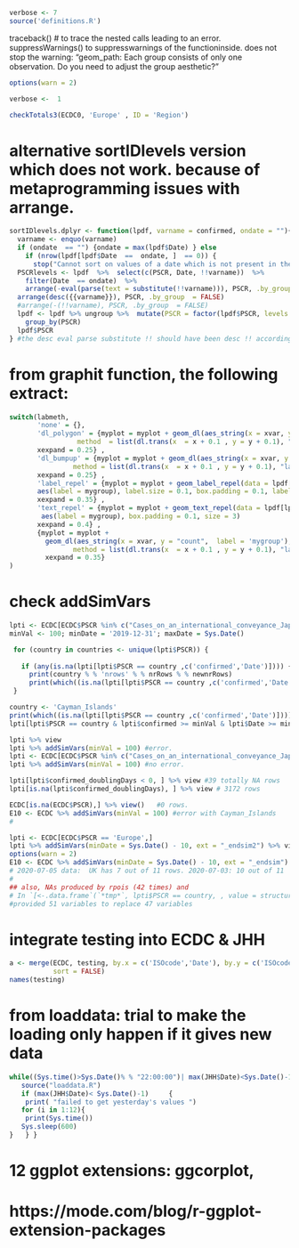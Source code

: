 ```r
verbose <- 7
source('definitions.R')
```
traceback() # to trace the nested calls leading to an error. 
suppressWarnings() to suppresswarnings of the functioninside. does not stop the warning: "geom_path: Each group consists of only one observation. Do you need to adjust the group aesthetic?"
```r
options(warn = 2)
```
```r
verbose <-  1
```
```r
checkTotals3(ECDC0, 'Europe' , ID = 'Region')
```

# alternative sortIDlevels version which does not work. because of metaprogramming issues with arrange. 
```r
sortIDlevels.dplyr <- function(lpdf, varname = confirmed, ondate = ""){
  varname <- enquo(varname)
  if (ondate  == "") {ondate = max(lpdf$Date) } else 
    if (nrow(lpdf[lpdf$Date  ==  ondate, ]  == 0)) {
      stop("Cannot sort on values of a date which is not present in the Data")}
  PSCRlevels <- lpdf  %>%  select(c(PSCR, Date, !!varname))  %>%  
    filter(Date  == ondate)  %>%  
    arrange(-eval(parse(text = substitute(!!varname))), PSCR, .by_group  = FALSE) 
  arrange(desc({{varname}}), PSCR, .by_group  = FALSE) 
  #arrange(-(!!varname), PSCR, .by_group  = FALSE) 
  lpdf <- lpdf %>% ungroup %>%  mutate(PSCR = factor(lpdf$PSCR, levels = PSCRlevels$PSCR)) %>% 
    group_by(PSCR)
  lpdf$PSCR
} #the desc eval parse substitute !! should have been desc !! according to the manuals. but desc does not respect unquo. 
```
# from graphit function, the following extract:
```r
switch(labmeth,
       'none' = {},
       'dl_polygon' = {myplot = myplot + geom_dl(aes_string(x = xvar, y = "count",  label = 'mygroup'),
                 method  = list(dl.trans(x  = x + 0.1 , y = y + 0.1), "last.polygons", cex  = 1.2))
       xexpand = 0.25} ,
       'dl_bumpup' = {myplot = myplot + geom_dl(aes_string(x = xvar, y = "count",  label = 'mygroup'),
                method = list(dl.trans(x  = x + 0.1 , y = y + 0.1), "last.bumpup", cex  = 1.2))
       xexpand = 0.25} ,
       'label_repel' = {myplot = myplot + geom_label_repel(data = lpdf[lpdf[[xvar]] == max(lpdf[[xvar]]),], 
       aes(label = mygroup), label.size = 0.1, box.padding = 0.1, label.padding = 0.2, size = 3)
       xexpand = 0.35} ,
       'text_repel' = {myplot = myplot + geom_text_repel(data = lpdf[lpdf[[xvar]] == max(lpdf[[xvar]]),], 
        aes(label = mygroup), box.padding = 0.1, size = 3)
       xexpand = 0.4} ,
       {myplot = myplot + 
         geom_dl(aes_string(x = xvar, y = "count",  label = 'mygroup'),   #default
                method = list(dl.trans(x  = x + 0.1 , y = y + 0.1), "last.points", cex  = 1.2)) 
         xexpand = 0.35} 
)
```



# check addSimVars
```r
lpti <- ECDC[ECDC$PSCR %in% c("Cases_on_an_international_conveyance_Japan", "Cayman_Islands", "Central_African_Republic"),]
minVal <- 100; minDate = '2019-12-31'; maxDate = Sys.Date()

 for (country in countries <- unique(lpti$PSCR)) {
   
   if (any(is.na(lpti[lpti$PSCR == country ,c('confirmed','Date')]))) { 
     print(country % % 'nrows' % % nrRows % % newnrRows) 
     print(which((is.na(lpti[lpti$PSCR == country ,c('confirmed','Date')]))))}
 }

```

```r
country <- 'Cayman_Islands' 
print(which((is.na(lpti[lpti$PSCR == country ,c('confirmed','Date')]))))
lpti[lpti$PSCR == country & lpti$confirmed >= minVal & lpti$Date >= minDate & lpti$Date <=  maxDate,] %>% view
```

```r
lpti %>% view
lpti %>% addSimVars(minVal = 100) #error. 
lpti <- ECDC[ECDC$PSCR %in% c("Cases_on_an_international_conveyance_Japan", "Cayman_Islands"),]
lpti %>% addSimVars(minVal = 100) #no error. 

```

```r
lpti[lpti$confirmed_doublingDays < 0, ] %>% view #39 totally NA rows 
lpti[is.na(lpti$confirmed_doublingDays), ] %>% view # 3172 rows

```

```r
ECDC[is.na(ECDC$PSCR),] %>% view()   #0 rows. 
E10 <- ECDC %>% addSimVars(minVal = 100) #error with Cayman_Islands
#
```

```r
lpti <- ECDC[ECDC$PSCR == 'Europe',]
lpti %>% addSimVars(minDate = Sys.Date() - 10, ext = "_endsim2") %>% view #one row less. 
options(warn = 2)
E10 <- ECDC %>% addSimVars(minDate = Sys.Date() - 10, ext = "_endsim") # europe -1 extra row generated this is ok. it was because Spain delivers data later. 
# 2020-07-05 data:  UK has 7 out of 11 rows. 2020-07-03: 10 out of 11
#
## also, NAs produced by rpois (42 times) and 
# In `[<-.data.frame`(`*tmp*`, lpti$PSCR == country, , value = structure(list( ... :
#provided 51 variables to replace 47 variables
```


# integrate testing into ECDC & JHH
```r
a <- merge(ECDC, testing, by.x = c('ISOcode','Date'), by.y = c('ISOcode','Date'), all.x = TRUE,
           sort = FALSE)
names(testing)
```
# from loaddata: trial to make the loading only happen if it gives new data
```r
while((Sys.time()>Sys.Date()% % "22:00:00")| max(JHH$Date)<Sys.Date()-1 ) {
   source("loaddata.R")
   if (max(JHH$Date)< Sys.Date()-1)     {
    print( "failed to get yesterday's values ") 
   for (i in 1:12){
    print(Sys.time())
   Sys.sleep(600)
}   } }
```


# 12 ggplot extensions: ggcorplot, 
# https://mode.com/blog/r-ggplot-extension-packages
